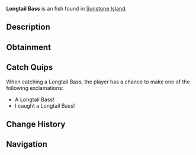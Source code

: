 {{FishInfobox
|image          = Longtail Bass.png
|rarity         = Uncommon
|sea            = First Sea
|location       = [[Sunstone Island]]
|sublocation    = 
|sources        = Carbon Crate, Fish Barrel, Fishing Rod
|radar_location = 
|xp             = 70
|weather        = Foggy
|time           = 
|season         = Spring, Summer
|bait           = Shrimp
|base_weight    = 4
|base_value     = 120
|weight_range   = 2
|base_chance    = 50
|base_resil     = 70
}}
'''Longtail Bass''' is an {{Rarity|Uncommon}} fish found in [[Sunstone Island]].

== Description ==
{{Description|The Longtail Bass is a striking species known for its elongated tail fin and vibrant coloration. It can be found all over the ocean, and is also a common catch of Sunstone Island!|Bestiary Entry}}

== Obtainment ==
{{Description|Found in open ocean water and in Sunstone.|Bestiary Hint}}
{{Fish Availability|
Sunstone Island
|top_rods      = 
Ethereal Prism Rod\115516.66\181844.43;
Rapid Rod\113692.09\103591.91;
Champions Rod\112692.11\80239.64;
Celestial Rod\111671.73\82879.29;
Depthseeker Rod\111512.49\85556.16;
Training Rod\104592.09\167568.42;
Flimsy Rod\82527.36\77170.63;
Fortune Rod\64342.15\126667.08;
Leviathan's Fang Rod\108707.3\121787.89;
Kraken Rod\91124.58\111705.53;
No-Life Rod\110442.33\110442.33;
Avalanche Rod\110286.47\76707.57;
Seraphic Rod\109589.38\109589.38;
Verdant Shear Rod\104855.28\93476.05;
Challenger's Rod\100384.62\100384.62;
Rod Of The Forgotten Fang\100079.54\100079.54;
Blazebringer Rod\95214.32\88158.6;
Zeus Rod\94535.5\93416.55;
Volcanic Rod\92311.45\70893.09;
Rod Of The Depths\90912.68\90912.68;
Trident Rod\89534.87\77770.24;
Free Spirit Rod\87681.53\77576.53;
Rod Of The Exalted One\85948.71\89441.64;
Steady Rod\54894.11\40707.62
|recommended   = Ethereal Prism Rod
}}

== Catch Quips ==
When catching a Longtail Bass, the player has a chance to make one of the following exclamations:
* A Longtail Bass!
* I caught a Longtail Bass!

== Change History ==
{{Change History|{{subst:Current Version}}}}

== Navigation ==
{{Fish Navbox|Sunstone Island}}